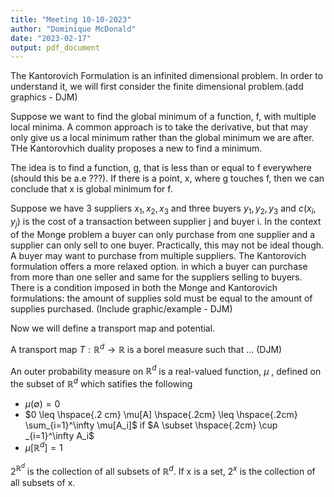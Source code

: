 ```yaml
---
title: "Meeting 10-10-2023"
author: "Dominique McDonald"
date: "2023-02-17"
output: pdf_document
---
```


The Kantorovich Formulation is an infinited dimensional problem. In order to understand it, we will first consider the finite dimensional problem.(add graphics - DJM)\newline


Suppose we want to find the global minimum of a function, f,  with multiple local minima. A common approach is to take the derivative, but that may only give us a local minimum rather than the global minimum we are after. THe Kantorovhich duality proposes a new to find a minimum.\newline

The idea is to  find a function, g, that is less than or equal to f everywhere (should this be a.e ???). If there is a point, x, where g touches f, then we can conclude that x is global minimum for f. \newline



Suppose we have 3 suppliers $x_1, x_2, x_3$ and three buyers $y_1, y_2, y_3$ and $c(x_i,y_j)$ is the cost of a transaction between supplier j and buyer i. In the context of the Monge problem a buyer can only purchase from one supplier and a supplier can only sell to one buyer. Practically, this may not be ideal though. A buyer may want to purchase from multiple suppliers. The Kantorovich formulation offers a more relaxed option. in which a buyer can purchase from more than one seller and same for the suppliers selling to buyers. There is a condition imposed in both the Monge and Kantorovich formulations: the amount of supplies sold must be equal to the amount of supplies purchased. (Include graphic/example - DJM) \newline


Now we will define a transport map and potential. \newline


\textbf{Definition (Transport Map)} \newline
A transport map $T:\mathbb{R}^d \rightarrow \mathbb{R}$ is a borel measure such that ... (DJM)


\textbf{Definition (Outer Probability Measure)} \newline
An outer probability measure on $\mathbb{R}^d$ is a real-valued function, $\mu$ , defined on the subset of $\mathbb{R}^d$ which satifies the following

- $\mu(\emptyset) = 0$ \newline
- $0 \leq \hspace{.2 cm} \mu[A] \hspace{.2cm} \leq \hspace{.2cm} \sum_{i=1}^\infty \mu[A_i]$  if  $A \subset \hspace{.2cm} \cup _{i=1}^\infty A_i$ \newline
- $\mu[\mathbb{R}^d] = 1$ \newline


\textbf{notation} \newline
$2^{\mathbb{R}^d}$ is the collection of all subsets of $\mathbb{R}^d$. If x is a set, $2^x$ is the collection of all subsets of x.








